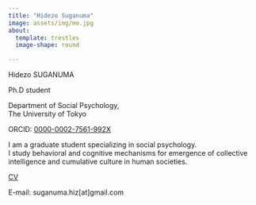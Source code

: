---
title: "Hidezo Suganuma"
image: assets/img/me.jpg
about:
  template: trestles
  image-shape: round

---

Hidezo SUGANUMA

Ph.D student

Department of Social Psychology, <br>
The University of Tokyo<br>

ORCID: [0000-0002-7561-992X](https://orcid.org/0000-0002-7561-992X)

I am a graduate student specializing in social psychology.<br>
I study behavioral and cognitive mechanisms for emergence of collective intelligence and cumulative culture in human societies.

[CV](assets/pdf/CV.pdf)

E-mail: suganuma.hiz[at]gmail.com

